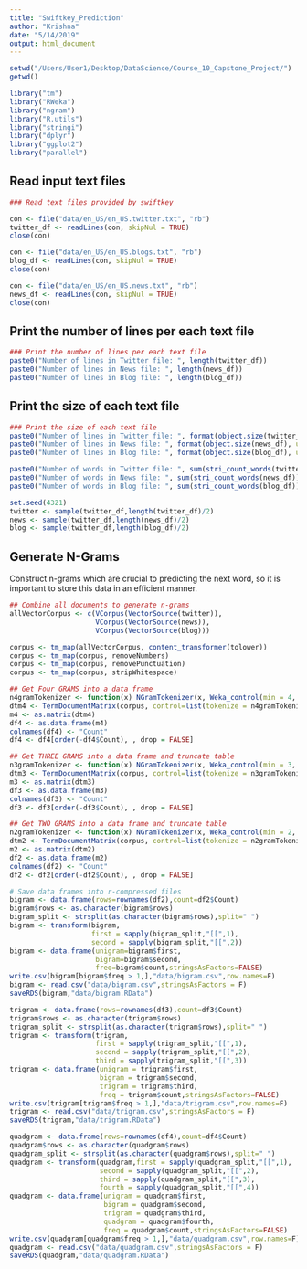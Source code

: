 ```yaml
---
title: "Swiftkey_Prediction"
author: "Krishna"
date: "5/14/2019"
output: html_document
---
```


```r
setwd("/Users/User1/Desktop/DataScience/Course_10_Capstone_Project/")
getwd()
```

```r
library("tm")
library("RWeka")
library("ngram")
library("R.utils")
library("stringi")
library("dplyr")
library("ggplot2")
library("parallel")
```


## Read input text files 

```r
### Read text files provided by swiftkey

con <- file("data/en_US/en_US.twitter.txt", "rb") 
twitter_df <- readLines(con, skipNul = TRUE)
close(con)

con <- file("data/en_US/en_US.blogs.txt", "rb") 
blog_df <- readLines(con, skipNul = TRUE)
close(con)

con <- file("data/en_US/en_US.news.txt", "rb") 
news_df <- readLines(con, skipNul = TRUE)
close(con)
```

## Print the number of lines per each text file

```r
### Print the number of lines per each text file
paste0("Number of lines in Twitter file: ", length(twitter_df))
paste0("Number of lines in News file: ", length(news_df))
paste0("Number of lines in Blog file: ", length(blog_df))
```

## Print the size of each text file

```r
### Print the size of each text file
paste0("Number of lines in Twitter file: ", format(object.size(twitter_df), units="Mb"))
paste0("Number of lines in News file: ", format(object.size(news_df), units="Mb"))
paste0("Number of lines in Blog file: ", format(object.size(blog_df), units="Mb"))
```

```r
paste0("Number of words in Twitter file: ", sum(stri_count_words(twitter_df)))
paste0("Number of words in News file: ", sum(stri_count_words(news_df)))
paste0("Number of words in Blog file: ", sum(stri_count_words(blog_df)))
```


```r
set.seed(4321)
twitter <- sample(twitter_df,length(twitter_df)/2)
news <- sample(twitter_df,length(news_df)/2)
blog <- sample(twitter_df,length(blog_df)/2)
```

## Generate N-Grams 


Construct n-grams which are crucial to predicting the next word, so it is important to store this data in an efficient manner. 

```r
## Combine all documents to generate n-grams
allVectorCorpus <- c(VCorpus(VectorSource(twitter)),
                     VCorpus(VectorSource(news)),
                     VCorpus(VectorSource(blog)))

corpus <- tm_map(allVectorCorpus, content_transformer(tolower))
corpus <- tm_map(corpus, removeNumbers)
corpus <- tm_map(corpus, removePunctuation)
corpus <- tm_map(corpus, stripWhitespace)
```


```r
## Get Four GRAMS into a data frame
n4gramTokenizer <- function(x) NGramTokenizer(x, Weka_control(min = 4, max = 4))
dtm4 <- TermDocumentMatrix(corpus, control=list(tokenize = n4gramTokenizer))
m4 <- as.matrix(dtm4)
df4 <- as.data.frame(m4)
colnames(df4) <- "Count"
df4 <- df4[order(-df4$Count), , drop = FALSE]
```

```r
## Get THREE GRAMS into a data frame and truncate table
n3gramTokenizer <- function(x) NGramTokenizer(x, Weka_control(min = 3, max = 3))
dtm3 <- TermDocumentMatrix(corpus, control=list(tokenize = n3gramTokenizer))
m3 <- as.matrix(dtm3)
df3 <- as.data.frame(m3)
colnames(df3) <- "Count"
df3 <- df3[order(-df3$Count), , drop = FALSE]
```

```r
## Get TWO GRAMS into a data frame and truncate table
n2gramTokenizer <- function(x) NGramTokenizer(x, Weka_control(min = 2, max = 2))
dtm2 <- TermDocumentMatrix(corpus, control=list(tokenize = n2gramTokenizer))
m2 <- as.matrix(dtm2)
df2 <- as.data.frame(m2)
colnames(df2) <- "Count"
df2 <- df2[order(-df2$Count), , drop = FALSE]
```


```r
# Save data frames into r-compressed files
bigram <- data.frame(rows=rownames(df2),count=df2$Count)
bigram$rows <- as.character(bigram$rows)
bigram_split <- strsplit(as.character(bigram$rows),split=" ")
bigram <- transform(bigram,
                    first = sapply(bigram_split,"[[",1),
                    second = sapply(bigram_split,"[[",2))
bigram <- data.frame(unigram=bigram$first,
                     bigram=bigram$second,
                     freq=bigram$count,stringsAsFactors=FALSE)
write.csv(bigram[bigram$freq > 1,],"data/bigram.csv",row.names=F)
bigram <- read.csv("data/bigram.csv",stringsAsFactors = F)
saveRDS(bigram,"data/bigram.RData")

trigram <- data.frame(rows=rownames(df3),count=df3$Count)
trigram$rows <- as.character(trigram$rows)
trigram_split <- strsplit(as.character(trigram$rows),split=" ")
trigram <- transform(trigram,
                     first = sapply(trigram_split,"[[",1),
                     second = sapply(trigram_split,"[[",2),
                     third = sapply(trigram_split,"[[",3))
trigram <- data.frame(unigram = trigram$first,
                      bigram = trigram$second, 
                      trigram = trigram$third, 
                      freq = trigram$count,stringsAsFactors=FALSE)
write.csv(trigram[trigram$freq > 1,],"data/trigram.csv",row.names=F)
trigram <- read.csv("data/trigram.csv",stringsAsFactors = F)
saveRDS(trigram,"data/trigram.RData")

quadgram <- data.frame(rows=rownames(df4),count=df4$Count)
quadgram$rows <- as.character(quadgram$rows)
quadgram_split <- strsplit(as.character(quadgram$rows),split=" ")
quadgram <- transform(quadgram,first = sapply(quadgram_split,"[[",1),
                      second = sapply(quadgram_split,"[[",2),
                      third = sapply(quadgram_split,"[[",3), 
                      fourth = sapply(quadgram_split,"[[",4))
quadgram <- data.frame(unigram = quadgram$first,
                       bigram = quadgram$second, 
                       trigram = quadgram$third, 
                       quadgram = quadgram$fourth, 
                       freq = quadgram$count,stringsAsFactors=FALSE)
write.csv(quadgram[quadgram$freq > 1,],"data/quadgram.csv",row.names=F)
quadgram <- read.csv("data/quadgram.csv",stringsAsFactors = F)
saveRDS(quadgram,"data/quadgram.RData")
```












